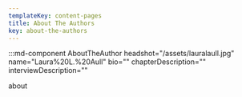 ```yaml
---
templateKey: content-pages
title: About The Authors
key: about-the-authors
---
```

:::md-component AboutTheAuthor headshot="/assets/lauralaull.jpg" name="Laura%20L.%20Aull" bio="" chapterDescription="" interviewDescription=""

about
